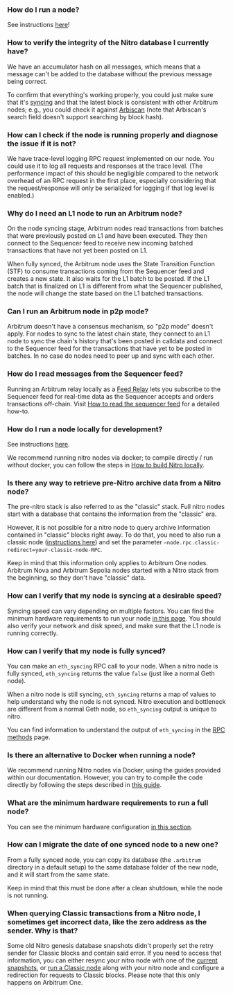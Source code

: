 ### How do I run a node?

See instructions [here](https://developer.arbitrum.io/node-running/how-tos/running-a-full-node)!

### How to verify the integrity of the Nitro database I currently have?

We have an accumulator hash on all messages, which means that a message can't be added to the database without the previous message being correct.

To confirm that everything's working properly, you could just make sure that it's
[syncing](https://docs.arbitrum.io/node-running/faq#how-can-i-verify-that-my-node-is-fully-synced) and that the latest block is consistent with other Arbitrum
nodes; e.g., you could check it against [Arbiscan](https://arbiscan.io/) (note that Arbiscan's search field doesn't support searching by block hash).

### How can I check if the node is running properly and diagnose the issue if it is not?

We have trace-level logging RPC request implemented on our node. You could use it to log all requests and responses at the trace level. (The performance impact
of this should be negligible compared to the network overhead of an RPC request in the first place, especially considering that the request/response will only
be serialized for logging if that log level is enabled.)

### Why do I need an L1 node to run an Arbitrum node?

On the node syncing stage, Arbitrum nodes read transactions from batches that were previously posted on L1 and have been executed. They then connect to the
Sequencer feed to receive new incoming batched transactions that have not yet been posted on L1.

When fully synced, the Arbitrum node uses the State Transition Function (STF) to consume transactions coming from the Sequencer feed and creates a new state. It
also waits for the L1 batch to be posted. If the L1 batch that is finalized on L1 is different from what the Sequencer published, the node will change the state
based on the L1 batched transactions.

### Can I run an Arbitrum node in p2p mode?

Arbitrum doesn't have a consensus mechanism, so "p2p mode" doesn't apply. For nodes to sync to the latest chain state, they connect to an L1 node to sync the
chain's history that's been posted in calldata and connect to the Sequencer feed for the transactions that have yet to be posted in batches. In no case do nodes
need to peer up and sync with each other.

### How do I read messages from the Sequencer feed?

Running an Arbitrum relay locally as a [Feed Relay](https://docs.arbitrum.io/node-running/how-tos/running-a-feed-relay) lets you subscribe to the Sequencer feed
for real-time data as the Sequencer accepts and orders transactions off-chain. Visit
[How to read the sequencer feed](https://docs.arbitrum.io/node-running/how-tos/read-sequencer-feed) for a detailed how-to.

### How do I run a node locally for development?

See instructions [here](https://developer.arbitrum.io/node-running/how-tos/local-dev-node).

We recommend running nitro nodes via docker; to compile directly / run without docker, you can follow the steps in
[How to build Nitro locally](https://docs.arbitrum.io/node-running/how-tos/build-nitro-locally).

### Is there any way to retrieve pre-Nitro archive data from a Nitro node?

The pre-nitro stack is also referred to as the "classic" stack. Full nitro nodes start with a database that contains the information from the "classic" era.

However, it is not possible for a nitro node to query archive information contained in "classic" blocks right away. To do that, you need to also run a classic
node ([instructions here](https://developer.arbitrum.io/node-running/how-tos/running-a-classic-node)) and set the parameter
`—node.rpc.classic-redirect=your-classic-node-RPC`.

Keep in mind that this information only applies to Arbitrum One nodes. Arbitrum Nova and Arbitrum Sepolia nodes started with a Nitro stack from the beginning,
so they don't have "classic" data.

### How can I verify that my node is syncing at a desirable speed?

Syncing speed can vary depending on multiple factors. You can find the minimum hardware requirements to run your node
[in this page](https://developer.arbitrum.io/node-running/how-tos/running-a-full-node#minimum-hardware-configuration). You should also verify your network and
disk speed, and make sure that the L1 node is running correctly.

### How can I verify that my node is fully synced?

You can make an `eth_syncing` RPC call to your node. When a nitro node is fully synced, `eth_syncing` returns the value `false` (just like a normal Geth node).

When a nitro node is still syncing, `eth_syncing` returns a map of values to help understand why the node is not synced. Nitro execution and bottleneck are
different from a normal Geth node, so `eth_syncing` output is unique to nitro.

You can find information to understand the output of `eth_syncing` in the
[RPC methods](https://docs.arbitrum.io/for-devs/concepts/differences-between-arbitrum-ethereum/rpc-methods#eth_syncing) page.

### Is there an alternative to Docker when running a node?

We recommend running Nitro nodes via Docker, using the guides provided within our documentation. However, you can try to compile the code directly by following
the steps described in [this guide](https://developer.arbitrum.io/node-running/how-tos/build-nitro-locally).

### What are the minimum hardware requirements to run a full node?

You can see the minimum hardware configuration
[in this section](https://developer.arbitrum.io/node-running/how-tos/running-a-full-node#minimum-hardware-configuration).

### How can I migrate the date of one synced node to a new one?

From a fully synced node, you can copy its database (the `.arbitrum` directory in a default setup) to the same database folder of the new node, and it will
start from the same state.

Keep in mind that this must be done after a clean shutdown, while the node is not running.

### When querying Classic transactions from a Nitro node, I sometimes get incorrect data, like the zero address as the sender. Why is that?

Some old Nitro genesis database snapshots didn't properly set the retry sender for Classic blocks and contain said error. If you need to access that
information, you can either resync your nitro node with one of the [current snapshots](https://snapshot.arbitrum.foundation/index.html), or
[run a Classic node](https://docs.arbitrum.io/node-running/how-tos/running-a-classic-node) along with your nitro node and configure a redirection for requests
to Classic blocks. Please note that this only happens on Arbitrum One.
